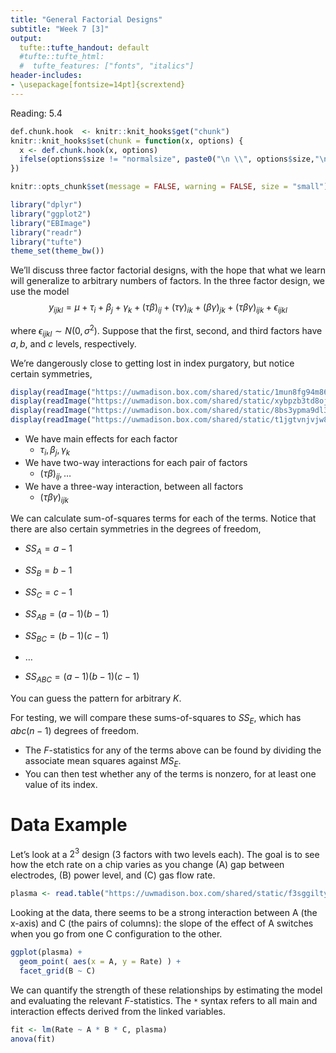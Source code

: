 ```yaml
---
title: "General Factorial Designs"
subtitle: "Week 7 [3]"
output:
  tufte::tufte_handout: default
  #tufte::tufte_html:
  #  tufte_features: ["fonts", "italics"]
header-includes:
- \usepackage[fontsize=14pt]{scrextend}
---
```


Reading: 5.4

```r
def.chunk.hook  <- knitr::knit_hooks$get("chunk")
knitr::knit_hooks$set(chunk = function(x, options) {
  x <- def.chunk.hook(x, options)
  ifelse(options$size != "normalsize", paste0("\n \\", options$size,"\n\n", x, "\n\n \\normalsize"), x)
})

knitr::opts_chunk$set(message = FALSE, warning = FALSE, size = "small")
```

```r
library("dplyr")
library("ggplot2")
library("EBImage")
library("readr")
library("tufte")
theme_set(theme_bw())
```
We’ll discuss three factor factorial designs, with the hope that what we learn
will generalize to arbitrary numbers of factors. In the three factor design, we
use the model
$$y_{ijkl} = \mu + \tau_i + \beta_j + \gamma_k +
\left(\tau \beta\right)_{ij} + \left(\tau \gamma\right)_{ik} + \left(\beta
\gamma\right)_{jk} + \left(\tau \beta \gamma\right)_{ijk} + \epsilon_{ijkl}$$

where $\epsilon_{ijkl} \sim N\left(0, \sigma^2\right)$. Suppose that the first,
second, and third factors have $a, b$, and $c$ levels, respectively.

We’re dangerously close to getting lost in index purgatory, but notice certain
symmetries,

```r
display(readImage("https://uwmadison.box.com/shared/static/1mun8fg94m86cl9yxm1u7597js1jdcdg.png"), raster = TRUE)
display(readImage("https://uwmadison.box.com/shared/static/xybpzb3td8ojijuidng5ghpbycea6lz8.png"), raster = TRUE)
display(readImage("https://uwmadison.box.com/shared/static/8bs3ypma9dl3mh7amnlnxrxb0sgnmxho.png"), raster = TRUE)
display(readImage("https://uwmadison.box.com/shared/static/t1jgtvnjvjw8vadc5swsu835zpenh6yi.png"), raster = TRUE)
```

* We have main effects for each factor
	* $\tau_i, \beta_j, \gamma_k$

* We have two-way interactions for each pair of factors
	* $\left(\tau\beta\right)_{ij}, \dots$
	
* We have a three-way interaction, between all factors
	* $\left(\tau\beta\gamma\right)_{ijk}$

We can calculate sum-of-squares terms for each of the terms. Notice that there
are also certain symmetries in the degrees of freedom,

* $SS_A = a - 1$

* $SS_B = b - 1$

* $SS_C = c - 1$

* $SS_{AB} = (a - 1)(b - 1)$

* $SS_{BC} = (b - 1)(c - 1)$

* ...

* $SS_{ABC} = (a - 1)(b - 1)(c - 1)$

You can guess the pattern for arbitrary $K$.

For testing, we will compare these sums-of-squares to $SS_E$, which has $abc(n -
1)$ degrees of freedom.

* The $F$-statistics for any of the terms above can be found by dividing the
associate mean squares against $MS_E$.
* You can then test whether any of the terms is nonzero, for at least one value
of its index.

# Data Example

Let's look at a $2^3$ design (3 factors with two levels each). The goal is to
see how the etch rate on a chip varies as you change (A) gap between electrodes,
(B) power level, and (C) gas flow rate.

```r
plasma <- read.table("https://uwmadison.box.com/shared/static/f3sggiltyl5ycw1gu1vq7uv7omp4pjdg.txt", header=TRUE)
```

Looking at the data, there seems to be a strong interaction between A (the
x-axis) and C (the pairs of columns): the slope of the effect of A switches when
you go from one C configuration to the other.

```r
ggplot(plasma) +
  geom_point( aes(x = A, y = Rate) ) +
  facet_grid(B ~ C)
```

We can quantify the strength of these relationships by estimating the model and
evaluating the relevant $F$-statistics. The `*` syntax refers to all main and
interaction effects derived from the linked variables.

```r
fit <- lm(Rate ~ A * B * C, plasma)
anova(fit)
```

